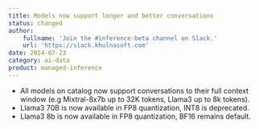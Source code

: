 ```yaml
---
title: Models now support longer and better conversations
status: changed
author:
    fullname: 'Join the #inference-beta channel on Slack.'
    url: 'https://slack.khulnasoft.com'
date: 2024-07-23
category: ai-data
product: managed-inference
---
```


- All models on catalog now support conversations to their full context window (e.g Mixtral-8x7b up to 32K tokens, Llama3 up to 8k tokens).
- Llama3 70B is now available in FP8 quantization, INT8 is deprecated.
- Llama3 8b is now available in FP8 quantization, BF16 remains default.

